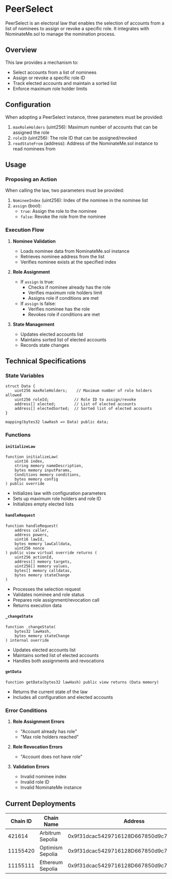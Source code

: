# PeerSelect

PeerSelect is an electoral law that enables the selection of accounts from a list of nominees to assign or revoke a specific role. It integrates with NominateMe.sol to manage the nomination process.

## Overview

This law provides a mechanism to:
- Select accounts from a list of nominees
- Assign or revoke a specific role ID
- Track elected accounts and maintain a sorted list
- Enforce maximum role holder limits

## Configuration

When adopting a PeerSelect instance, three parameters must be provided:

1. `maxRoleHolders` (uint256): Maximum number of accounts that can be assigned the role
2. `roleID` (uint256): The role ID that can be assigned/revoked
3. `readStateFrom` (address): Address of the NominateMe.sol instance to read nominees from

## Usage

### Proposing an Action

When calling the law, two parameters must be provided:

1. `NomineeIndex` (uint256): Index of the nominee in the nominee list
2. `assign` (bool): 
   - `true`: Assign the role to the nominee
   - `false`: Revoke the role from the nominee

### Execution Flow

1. **Nominee Validation**
   - Loads nominee data from NominateMe.sol instance
   - Retrieves nominee address from the list
   - Verifies nominee exists at the specified index

2. **Role Assignment**
   - If `assign` is true:
     - Checks if nominee already has the role
     - Verifies maximum role holders limit
     - Assigns role if conditions are met
   - If `assign` is false:
     - Verifies nominee has the role
     - Revokes role if conditions are met

3. **State Management**
   - Updates elected accounts list
   - Maintains sorted list of elected accounts
   - Records state changes

## Technical Specifications

### State Variables

```solidity
struct Data {
    uint256 maxRoleHolders;    // Maximum number of role holders allowed
    uint256 roleId;           // Role ID to assign/revoke
    address[] elected;        // List of elected accounts
    address[] electedSorted;  // Sorted list of elected accounts
}

mapping(bytes32 lawHash => Data) public data;
```

### Functions

#### `initializeLaw`
```solidity
function initializeLaw(
    uint16 index,
    string memory nameDescription,
    bytes memory inputParams,
    Conditions memory conditions,
    bytes memory config
) public override
```
- Initializes law with configuration parameters
- Sets up maximum role holders and role ID
- Initializes empty elected lists

#### `handleRequest`
```solidity
function handleRequest(
    address caller,
    address powers,
    uint16 lawId,
    bytes memory lawCalldata,
    uint256 nonce
) public view virtual override returns (
    uint256 actionId,
    address[] memory targets,
    uint256[] memory values,
    bytes[] memory calldatas,
    bytes memory stateChange
)
```
- Processes the selection request
- Validates nominee and role status
- Prepares role assignment/revocation call
- Returns execution data

#### `_changeState`
```solidity
function _changeState(
    bytes32 lawHash,
    bytes memory stateChange
) internal override
```
- Updates elected accounts list
- Maintains sorted list of elected accounts
- Handles both assignments and revocations

#### `getData`
```solidity
function getData(bytes32 lawHash) public view returns (Data memory)
```
- Returns the current state of the law
- Includes all configuration and elected accounts

### Error Conditions

1. **Role Assignment Errors**
   - "Account already has role"
   - "Max role holders reached"

2. **Role Revocation Errors**
   - "Account does not have role"

3. **Validation Errors**
   - Invalid nominee index
   - Invalid role ID
   - Invalid NominateMe instance

## Current Deployments

| Chain ID  | Chain Name         | Address                                      |
|-----------|-------------------|----------------------------------------------|
| 421614    | Arbitrum Sepolia  | 0x9f31dcac5429716128D667850d9c704af811f430  |
| 11155420  | Optimism Sepolia  | 0x9f31dcac5429716128D667850d9c704af811f430  |
| 11155111  | Ethereum Sepolia  | 0x9f31dcac5429716128D667850d9c704af811f430  | 



